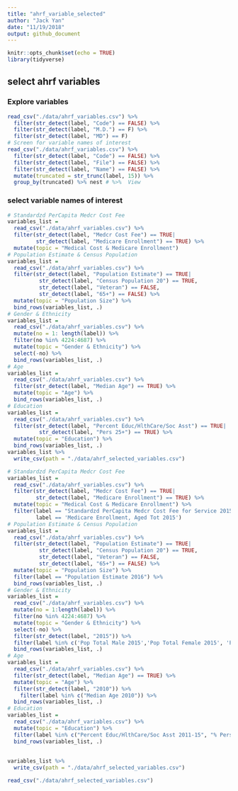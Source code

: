 ```yaml
---
title: "ahrf_variable_selected"
author: "Jack Yan"
date: "11/19/2018"
output: github_document
---
```

```r
knitr::opts_chunk$set(echo = TRUE)
library(tidyverse)
```

## select ahrf variables

### Explore variables

```r
read_csv("./data/ahrf_variables.csv") %>% 
  filter(str_detect(label, "Code") == FALSE) %>% 
  filter(str_detect(label, "M.D.") == F) %>% 
  filter(str_detect(label, "MD") == F) 
# Screen for variable names of interest
read_csv("./data/ahrf_variables.csv") %>%
  filter(str_detect(label, "Code") == FALSE) %>% 
  filter(str_detect(label, "File") == FALSE) %>% 
  filter(str_detect(label, "Name") == FALSE) %>% 
  mutate(truncated = str_trunc(label, 15)) %>%
  group_by(truncated) %>% nest # %>%  View
```

### select variable names of interest

```r
# Standardzd PerCapita Medcr Cost Fee
variables_list = 
  read_csv("./data/ahrf_variables.csv") %>%
  filter(str_detect(label, "Medcr Cost Fee") == TRUE|
         str_detect(label, "Medicare Enrollment") == TRUE) %>% 
  mutate(topic = "Medical Cost & Medicare Enrollment")
# Population Estimate & Census Population
variables_list = 
  read_csv("./data/ahrf_variables.csv") %>%
  filter(str_detect(label, "Population Estimate") == TRUE|
          str_detect(label, "Census Population 20") == TRUE,
          str_detect(label, "Veteran") == FALSE,
          str_detect(label, "65+") == FALSE) %>% 
  mutate(topic = "Population Size") %>%   
  bind_rows(variables_list, .)
# Gender & Ethnicity
variables_list = 
  read_csv("./data/ahrf_variables.csv") %>% 
  mutate(no = 1: length(label)) %>% 
  filter(no %in% 4224:4687) %>% 
  mutate(topic = "Gender & Ethnicity") %>% 
  select(-no) %>% 
  bind_rows(variables_list, .)
# Age
variables_list = 
  read_csv("./data/ahrf_variables.csv") %>%
  filter(str_detect(label, "Median Age") == TRUE) %>% 
  mutate(topic = "Age") %>% 
  bind_rows(variables_list, .)
# Education
variables_list = 
  read_csv("./data/ahrf_variables.csv") %>%
  filter(str_detect(label, "Percent Educ/HlthCare/Soc Asst") == TRUE|
          str_detect(label, "Pers 25+") == TRUE) %>% 
  mutate(topic = "Education") %>% 
  bind_rows(variables_list, .)
variables_list %>% 
  write_csv(path = "./data/ahrf_selected_variables.csv")
```



```r
# Standardzd PerCapita Medcr Cost Fee
variables_list = 
  read_csv("./data/ahrf_variables.csv") %>%
  filter(str_detect(label, "Medcr Cost Fee") == TRUE|
         str_detect(label, "Medicare Enrollment") == TRUE) %>% 
  mutate(topic = "Medical Cost & Medicare Enrollment") %>% 
  filter(label == "Standardzd PerCapita Medcr Cost Fee for Service 2015"|
         label == 'Medicare Enrollment, Aged Tot 2015')
# Population Estimate & Census Population
variables_list = 
  read_csv("./data/ahrf_variables.csv") %>%
  filter(str_detect(label, "Population Estimate") == TRUE|
          str_detect(label, "Census Population 20") == TRUE,
          str_detect(label, "Veteran") == FALSE,
          str_detect(label, "65+") == FALSE) %>% 
  mutate(topic = "Population Size") %>%   
  filter(label == "Population Estimate 2016") %>% 
  bind_rows(variables_list, .)
# Gender & Ethnicity
variables_list = 
  read_csv("./data/ahrf_variables.csv") %>% 
  mutate(no = 1:length(label)) %>% 
  filter(no %in% 4224:4687) %>% 
  mutate(topic = "Gender & Ethnicity") %>% 
  select(-no) %>%
  filter(str_detect(label, "2015")) %>% 
  filter(label %in% c('Pop Total Male 2015','Pop Total Female 2015', 'Pop White Male 2015', 'Pop White Female 2015', 'Pop White Hispanic/Latino Male 2015', 'Pop Black/African Amer Male 2015', 'Pop Black/African Amer Female 2015', 'Pop Asian Male 2015', 'Pop Asian Female 2015' ))  %>% 
  bind_rows(variables_list, .)
# Age
variables_list =
  read_csv("./data/ahrf_variables.csv") %>%
  filter(str_detect(label, "Median Age") == TRUE) %>% 
  mutate(topic = "Age") %>% 
  filter(str_detect(label, "2010")) %>% 
    filter(label %in% c("Median Age 2010")) %>% 
  bind_rows(variables_list, .)
# Education
variables_list =
  read_csv("./data/ahrf_variables.csv") %>% 
  mutate(topic = "Education") %>%
  filter(label %in% c("Percent Educ/HlthCare/Soc Asst 2011-15", "% Persons 25+ w/<HS Diploma 2011-15", '% Persons 25+ w/4+ Yrs College 2011-15' )) %>% 
  bind_rows(variables_list, .)
  
  
variables_list %>% 
  write_csv(path = "./data/ahrf_selected_variables.csv")
```

```r
read_csv("./data/ahrf_selected_variables.csv")
```



